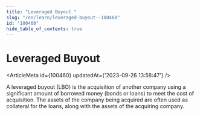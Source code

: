 ```yaml
---
title: "Leveraged Buyout "
slug: "/en/learn/leveraged-buyout--100460"
id: "100460"
hide_table_of_contents: true
---
```



# Leveraged Buyout 

<ArticleMeta id={100460} updatedAt={'2023-09-26 13:58:47'} />
<div className='border-solid border-b border-t-0 my-4 border-[var(--ifm-color-gray-300)]' />

A leveraged buyout (LBO) is the acquisition of another company using a significant amount of borrowed money (bonds or loans) to meet the cost of acquisition. The assets of the company being acquired are often used as collateral for the loans, along with the assets of the acquiring company.
